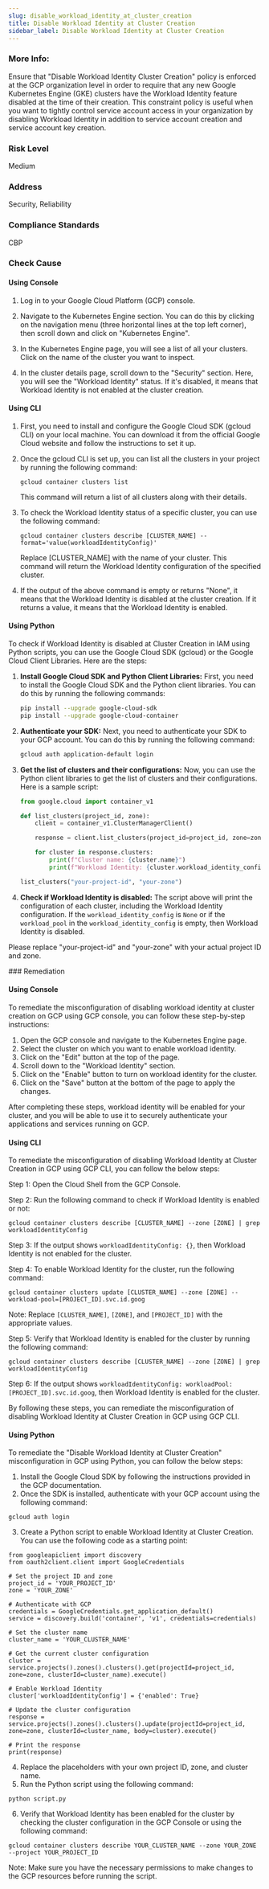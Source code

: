 ```yaml
---
slug: disable_workload_identity_at_cluster_creation
title: Disable Workload Identity at Cluster Creation
sidebar_label: Disable Workload Identity at Cluster Creation
---
```


### More Info:

Ensure that "Disable Workload Identity Cluster Creation" policy is enforced at the GCP organization level in order to require that any new Google Kubernetes Engine (GKE) clusters have the Workload Identity feature disabled at the time of their creation. This constraint policy is useful when you want to tightly control service account access in your organization by disabling Workload Identity in addition to service account creation and service account key creation.

### Risk Level

Medium

### Address

Security, Reliability

### Compliance Standards

CBP


<Tabs><Tab title='Cause'>
### Check Cause

#### Using Console

1. Log in to your Google Cloud Platform (GCP) console.

2. Navigate to the Kubernetes Engine section. You can do this by clicking on the navigation menu (three horizontal lines at the top left corner), then scroll down and click on "Kubernetes Engine".

3. In the Kubernetes Engine page, you will see a list of all your clusters. Click on the name of the cluster you want to inspect.

4. In the cluster details page, scroll down to the "Security" section. Here, you will see the "Workload Identity" status. If it's disabled, it means that Workload Identity is not enabled at the cluster creation.

#### Using CLI

1. First, you need to install and configure the Google Cloud SDK (gcloud CLI) on your local machine. You can download it from the official Google Cloud website and follow the instructions to set it up.

2. Once the gcloud CLI is set up, you can list all the clusters in your project by running the following command:
   ```
   gcloud container clusters list
   ```
   This command will return a list of all clusters along with their details.

3. To check the Workload Identity status of a specific cluster, you can use the following command:
   ```
   gcloud container clusters describe [CLUSTER_NAME] --format='value(workloadIdentityConfig)'
   ```
   Replace [CLUSTER_NAME] with the name of your cluster. This command will return the Workload Identity configuration of the specified cluster.

4. If the output of the above command is empty or returns "None", it means that the Workload Identity is disabled at the cluster creation. If it returns a value, it means that the Workload Identity is enabled.

#### Using Python

To check if Workload Identity is disabled at Cluster Creation in IAM using Python scripts, you can use the Google Cloud SDK (gcloud) or the Google Cloud Client Libraries. Here are the steps:

1. **Install Google Cloud SDK and Python Client Libraries:**
   First, you need to install the Google Cloud SDK and the Python client libraries. You can do this by running the following commands:

   ```bash
   pip install --upgrade google-cloud-sdk
   pip install --upgrade google-cloud-container
   ```

2. **Authenticate your SDK:**
   Next, you need to authenticate your SDK to your GCP account. You can do this by running the following command:

   ```bash
   gcloud auth application-default login
   ```

3. **Get the list of clusters and their configurations:**
   Now, you can use the Python client libraries to get the list of clusters and their configurations. Here is a sample script:

   ```python
   from google.cloud import container_v1

   def list_clusters(project_id, zone):
       client = container_v1.ClusterManagerClient()

       response = client.list_clusters(project_id=project_id, zone=zone)

       for cluster in response.clusters:
           print(f"Cluster name: {cluster.name}")
           print(f"Workload Identity: {cluster.workload_identity_config}")

   list_clusters("your-project-id", "your-zone")
   ```

4. **Check if Workload Identity is disabled:**
   The script above will print the configuration of each cluster, including the Workload Identity configuration. If the `workload_identity_config` is `None` or if the `workload_pool` in the `workload_identity_config` is empty, then Workload Identity is disabled.

Please replace "your-project-id" and "your-zone" with your actual project ID and zone.

</Tab>


<Tab title='Remediation'>
### Remediation

#### Using Console

To remediate the misconfiguration of disabling workload identity at cluster creation on GCP using GCP console, you can follow these step-by-step instructions:

1. Open the GCP console and navigate to the Kubernetes Engine page.
2. Select the cluster on which you want to enable workload identity.
3. Click on the "Edit" button at the top of the page.
4. Scroll down to the "Workload Identity" section.
5. Click on the "Enable" button to turn on workload identity for the cluster.
6. Click on the "Save" button at the bottom of the page to apply the changes.

After completing these steps, workload identity will be enabled for your cluster, and you will be able to use it to securely authenticate your applications and services running on GCP.

#### Using CLI

To remediate the misconfiguration of disabling Workload Identity at Cluster Creation in GCP using GCP CLI, you can follow the below steps:

Step 1: Open the Cloud Shell from the GCP Console.

Step 2: Run the following command to check if Workload Identity is enabled or not:
```
gcloud container clusters describe [CLUSTER_NAME] --zone [ZONE] | grep workloadIdentityConfig
```

Step 3: If the output shows `workloadIdentityConfig: {}`, then Workload Identity is not enabled for the cluster.

Step 4: To enable Workload Identity for the cluster, run the following command:
```
gcloud container clusters update [CLUSTER_NAME] --zone [ZONE] --workload-pool=[PROJECT_ID].svc.id.goog
```
Note: Replace `[CLUSTER_NAME]`, `[ZONE]`, and `[PROJECT_ID]` with the appropriate values.

Step 5: Verify that Workload Identity is enabled for the cluster by running the following command:
```
gcloud container clusters describe [CLUSTER_NAME] --zone [ZONE] | grep workloadIdentityConfig
```

Step 6: If the output shows `workloadIdentityConfig: workloadPool: [PROJECT_ID].svc.id.goog`, then Workload Identity is enabled for the cluster.

By following these steps, you can remediate the misconfiguration of disabling Workload Identity at Cluster Creation in GCP using GCP CLI.

#### Using Python

To remediate the "Disable Workload Identity at Cluster Creation" misconfiguration in GCP using Python, you can follow the below steps:

1. Install the Google Cloud SDK by following the instructions provided in the GCP documentation.
2. Once the SDK is installed, authenticate with your GCP account using the following command:
```
gcloud auth login
```
3. Create a Python script to enable Workload Identity at Cluster Creation. You can use the following code as a starting point:
```
from googleapiclient import discovery
from oauth2client.client import GoogleCredentials

# Set the project ID and zone
project_id = 'YOUR_PROJECT_ID'
zone = 'YOUR_ZONE'

# Authenticate with GCP
credentials = GoogleCredentials.get_application_default()
service = discovery.build('container', 'v1', credentials=credentials)

# Set the cluster name
cluster_name = 'YOUR_CLUSTER_NAME'

# Get the current cluster configuration
cluster = service.projects().zones().clusters().get(projectId=project_id, zone=zone, clusterId=cluster_name).execute()

# Enable Workload Identity
cluster['workloadIdentityConfig'] = {'enabled': True}

# Update the cluster configuration
response = service.projects().zones().clusters().update(projectId=project_id, zone=zone, clusterId=cluster_name, body=cluster).execute()

# Print the response
print(response)
```
4. Replace the placeholders with your own project ID, zone, and cluster name.
5. Run the Python script using the following command:
```
python script.py
```
6. Verify that Workload Identity has been enabled for the cluster by checking the cluster configuration in the GCP Console or using the following command:
```
gcloud container clusters describe YOUR_CLUSTER_NAME --zone YOUR_ZONE --project YOUR_PROJECT_ID
```

Note: Make sure you have the necessary permissions to make changes to the GCP resources before running the script.




</Tab>
</Tabs>